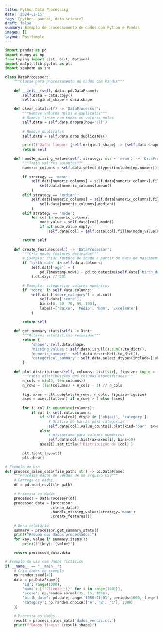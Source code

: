 ```yaml
---
title: Python Data Processing
date: '2024-01-15'
tags: [python, pandas, data-science]
draft: false
summary: Exemplo de processamento de dados com Python e Pandas
images: []
layout: PostSimple
---
```


```python showLineNumbers
import pandas as pd
import numpy as np
from typing import List, Dict, Optional
import matplotlib.pyplot as plt
import seaborn as sns

class DataProcessor:
    """Classe para processamento de dados com Pandas"""
    
    def __init__(self, data: pd.DataFrame):
        self.data = data.copy()
        self.original_shape = data.shape
    
    def clean_data(self) -> 'DataProcessor':
        """Remove valores nulos e duplicatas"""
        # Remove linhas com todos os valores nulos
        self.data = self.data.dropna(how='all')
        
        # Remove duplicatas
        self.data = self.data.drop_duplicates()
        
        print(f"Dados limpos: {self.original_shape} -> {self.data.shape}")
        return self
    
    def handle_missing_values(self, strategy: str = 'mean') -> 'DataProcessor':
        """Trata valores ausentes"""
        numeric_columns = self.data.select_dtypes(include=[np.number]).columns
        
        if strategy == 'mean':
            self.data[numeric_columns] = self.data[numeric_columns].fillna(
                self.data[numeric_columns].mean()
            )
        elif strategy == 'median':
            self.data[numeric_columns] = self.data[numeric_columns].fillna(
                self.data[numeric_columns].median()
            )
        elif strategy == 'mode':
            for col in numeric_columns:
                mode_value = self.data[col].mode()
                if not mode_value.empty:
                    self.data[col] = self.data[col].fillna(mode_value[0])
        
        return self
    
    def create_features(self) -> 'DataProcessor':
        """Cria novas features derivadas"""
        # Exemplo: criar feature de idade a partir de data de nascimento
        if 'birth_date' in self.data.columns:
            self.data['age'] = (
                pd.Timestamp.now() - pd.to_datetime(self.data['birth_date'])
            ).dt.days // 365
        
        # Exemplo: categorizar valores numéricos
        if 'score' in self.data.columns:
            self.data['score_category'] = pd.cut(
                self.data['score'],
                bins=[0, 50, 70, 90, 100],
                labels=['Baixo', 'Médio', 'Bom', 'Excelente']
            )
        
        return self
    
    def get_summary_stats(self) -> Dict:
        """Retorna estatísticas resumidas"""
        return {
            'shape': self.data.shape,
            'missing_values': self.data.isnull().sum().to_dict(),
            'numeric_summary': self.data.describe().to_dict(),
            'categorical_summary': self.data.select_dtypes(include=['object']).describe().to_dict()
        }
    
    def plot_distributions(self, columns: List[str], figsize: tuple = (12, 8)):
        """Plota distribuições das colunas especificadas"""
        n_cols = min(3, len(columns))
        n_rows = (len(columns) + n_cols - 1) // n_cols
        
        fig, axes = plt.subplots(n_rows, n_cols, figsize=figsize)
        axes = axes.flatten() if n_rows > 1 else [axes]
        
        for i, col in enumerate(columns):
            if col in self.data.columns:
                if self.data[col].dtype in ['object', 'category']:
                    # Gráfico de barras para categorias
                    self.data[col].value_counts().plot(kind='bar', ax=axes[i])
                else:
                    # Histograma para valores numéricos
                    self.data[col].hist(ax=axes[i], bins=30)
                axes[i].set_title(f'Distribuição de {col}')
        
        plt.tight_layout()
        plt.show()

# Exemplo de uso
def process_sales_data(file_path: str) -> pd.DataFrame:
    """Processa dados de vendas de um arquivo CSV"""
    # Carrega os dados
    df = pd.read_csv(file_path)
    
    # Processa os dados
    processor = DataProcessor(df)
    processed_data = (processor
                     .clean_data()
                     .handle_missing_values(strategy='mean')
                     .create_features())
    
    # Gera relatório
    summary = processor.get_summary_stats()
    print("Resumo dos dados processados:")
    for key, value in summary.items():
        print(f"{key}: {value}")
    
    return processed_data.data

# Exemplo de uso com dados fictícios
if __name__ == "__main__":
    # Cria dados de exemplo
    np.random.seed(42)
    data = pd.DataFrame({
        'id': range(1000),
        'name': [f'Cliente_{i}' for i in range(1000)],
        'score': np.random.normal(75, 15, 1000),
        'birth_date': pd.date_range('1950-01-01', periods=1000, freq='D'),
        'category': np.random.choice(['A', 'B', 'C'], 1000)
    })
    
    # Processa os dados
    result = process_sales_data('dados_vendas.csv')
    print(f"Dados finais: {result.shape}")
```
